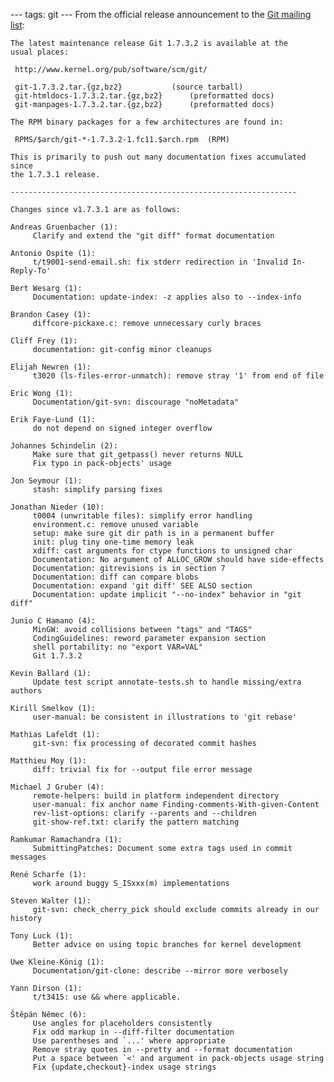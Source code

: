 ---
tags: git
---
From the official release announcement to the [[Git mailing list]]:

<pre>The latest maintenance release Git 1.7.3.2 is available at the
usual places:

 http://www.kernel.org/pub/software/scm/git/

 git-1.7.3.2.tar.{gz,bz2}			(source tarball)
 git-htmldocs-1.7.3.2.tar.{gz,bz2}		(preformatted docs)
 git-manpages-1.7.3.2.tar.{gz,bz2}		(preformatted docs)

The RPM binary packages for a few architectures are found in:

 RPMS/$arch/git-*-1.7.3.2-1.fc11.$arch.rpm	(RPM)

This is primarily to push out many documentation fixes accumulated since
the 1.7.3.1 release.

----------------------------------------------------------------

Changes since v1.7.3.1 are as follows:

Andreas Gruenbacher (1):
     Clarify and extend the "git diff" format documentation

Antonio Ospite (1):
     t/t9001-send-email.sh: fix stderr redirection in 'Invalid In-Reply-To'

Bert Wesarg (1):
     Documentation: update-index: -z applies also to --index-info

Brandon Casey (1):
     diffcore-pickaxe.c: remove unnecessary curly braces

Cliff Frey (1):
     documentation: git-config minor cleanups

Elijah Newren (1):
     t3020 (ls-files-error-unmatch): remove stray '1' from end of file

Eric Wong (1):
     Documentation/git-svn: discourage "noMetadata"

Erik Faye-Lund (1):
     do not depend on signed integer overflow

Johannes Schindelin (2):
     Make sure that git_getpass() never returns NULL
     Fix typo in pack-objects' usage

Jon Seymour (1):
     stash: simplify parsing fixes

Jonathan Nieder (10):
     t0004 (unwritable files): simplify error handling
     environment.c: remove unused variable
     setup: make sure git dir path is in a permanent buffer
     init: plug tiny one-time memory leak
     xdiff: cast arguments for ctype functions to unsigned char
     Documentation: No argument of ALLOC_GROW should have side-effects
     Documentation: gitrevisions is in section 7
     Documentation: diff can compare blobs
     Documentation: expand 'git diff' SEE ALSO section
     Documentation: update implicit "--no-index" behavior in "git diff"

Junio C Hamano (4):
     MinGW: avoid collisions between "tags" and "TAGS"
     CodingGuidelines: reword parameter expansion section
     shell portability: no "export VAR=VAL"
     Git 1.7.3.2

Kevin Ballard (1):
     Update test script annotate-tests.sh to handle missing/extra authors

Kirill Smelkov (1):
     user-manual: be consistent in illustrations to 'git rebase'

Mathias Lafeldt (1):
     git-svn: fix processing of decorated commit hashes

Matthieu Moy (1):
     diff: trivial fix for --output file error message

Michael J Gruber (4):
     remote-helpers: build in platform independent directory
     user-manual: fix anchor name Finding-comments-With-given-Content
     rev-list-options: clarify --parents and --children
     git-show-ref.txt: clarify the pattern matching

Ramkumar Ramachandra (1):
     SubmittingPatches: Document some extra tags used in commit messages

René Scharfe (1):
     work around buggy S_ISxxx(m) implementations

Steven Walter (1):
     git-svn: check_cherry_pick should exclude commits already in our history

Tony Luck (1):
     Better advice on using topic branches for kernel development

Uwe Kleine-König (1):
     Documentation/git-clone: describe --mirror more verbosely

Yann Dirson (1):
     t/t3415: use && where applicable.

Štěpán Němec (6):
     Use angles for placeholders consistently
     Fix odd markup in --diff-filter documentation
     Use parentheses and `...' where appropriate
     Remove stray quotes in --pretty and --format documentation
     Put a space between `<' and argument in pack-objects usage string
     Fix {update,checkout}-index usage strings</pre>
